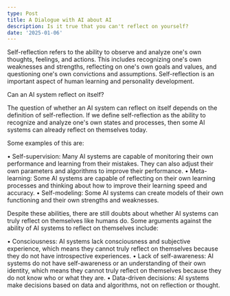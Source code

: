 ```yaml
---
type: Post
title: A Dialogue with AI about AI
description: Is it true that you can't reflect on yourself?
date: '2025-01-06'
---
```

Self-reflection refers to the ability to observe and analyze one's own thoughts, feelings, and actions. This
includes recognizing one's own weaknesses and strengths, reflecting on one's own goals and values, and questioning one's own convictions and assumptions. Self-reflection is an important aspect of human learning and personality development.

Can an AI system reflect on itself?

The question of whether an AI
 system can reflect on itself depends on the definition of 
self-reflection. If we define self-reflection as the ability to 
recognize and analyze one's own states and processes, then some AI 
systems can already reflect on themselves today.

Some examples of this are:

•
 Self-supervision: Many AI systems are capable of monitoring their own 
performance and learning from their mistakes. They can also adjust their
 own parameters and algorithms to improve their performance.
• 
Meta-learning: Some AI systems are capable of reflecting on their own 
learning processes and thinking about how to improve their learning 
speed and accuracy.
• Self-modeling: Some AI systems can create models of their own functioning and their own strengths and weaknesses.

Despite
 these abilities, there are still doubts about whether AI systems can 
truly reflect on themselves like humans do. Some arguments against the 
ability of AI systems to reflect on themselves include:

• 
Consciousness: AI systems lack consciousness and subjective experience, 
which means they cannot truly reflect on themselves because they do not 
have introspective experiences.
• Lack of self-awareness: AI systems 
do not have self-awareness or an understanding of their own identity, 
which means they cannot truly reflect on themselves because they do not 
know who or what they are.
• Data-driven decisions: AI systems make decisions based on data and algorithms, not on reflection or thought.

#

